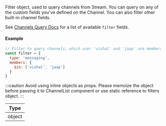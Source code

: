 Filter object, used to query channels from Stream. You can query on any of the custom fields you've defined on the Channel. You can also filter other built-in channel fields.

See [Channels Query Docs](https://getstream.io/chat/docs/query_channels) for a list of available `filter` fields.

#### Example

```js
// Filter to query channels, which user 'vishal' and 'jaap' are members of.
const filter = {
  type: 'messaging',
  members: {
    $in: ['vishal', 'jaap']
  }
}
```

:::caution
Avoid using inline objects as props. Please memoize the object before passing it to ChannelList component or use static reference to filters object.
:::


| Type |
| - |
| object |
